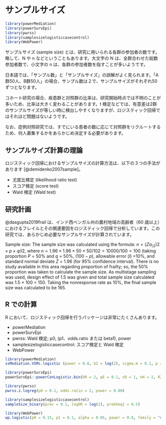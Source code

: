 # サンプルサイズ  {#samplesize}


```r
library(powerMediation)
library(powerSurvEpi)
library(pwrss)
library(samplesizelogisticcasecontrol)
library(WebPower)
```

サンプルサイズ (sample size)\index{さんぷるさいず@サンプルサイズ} とは、研究に用いられる各群の参加者の数です。略して、N や n などということもあります。大文字の N は、全群合わせた総数参加者数で、小文字の n は、各群の参加者数を指すことが多いようです。

日本語では、「サンプル数」と「サンプルサイズ」の誤解がよく見られます。「A群50人、B群50人」の場合、サンプル数は２で、サンプルサイズがそれぞれ50ずつとなります。

コホート研究の場合、疾患群と対照群の比率は、研究開始時点では不明のことが多いため、比率は大きく変わることがあります。t 検定などでは、有意差は2群のサンプルサイズが等しい時に検出しやすくなりますが、ロジスティック回帰ではそれほど問題はないようです。

なお、症例対照研究では、すでにいる患者の数に応じて対照群をリクルートするため、何人募集するかをあらかじめ決定する必要があります。

## サンプルサイズ計算の理論

ロジスティック回帰におけるサンプルサイズの計算方法は、以下の３つの手法があります [@demidenko2007sample]。

* 尤度比検定 (likelihood ratio test)
* スコア検定 (score test)
* Wald 検定 (Wald test)
 

## 研究計画

@dasgupta2019frail は、インド西ベンガル州の農村地域の高齢者（60 歳以上）におけるフレイルとその関連要因をロジスティック回帰で分析しています。この研究では、あらかじめ必要なサンプルサイズが計算されています。

:::: {.blackbox data-latex=""}
Sample size: The sample size was calculated using the formula: $n = (Zα_{/2}) 2 \times p \times q/l2$, where $n = 1.96 \times 1.96 \times 50 \times 50/102 = 10000/100 = 100$ (taking proportion $P$ = 50% and $q$ = 50%, ($100 − p$), allowable error ($l$) =10%, and standard normal deviate $Z$ = 1.96 (for 95% confidence interval). There is no study available in this area regarding proportion of frailty; so, the 50% proportion was taken to calculate the sample size. As multistage sampling was used, design effect of 1.5 was given and total sample size calculated was 1.5 $\times$ 100 = 150. Taking the nonresponse rate as 10%, the final sample size was calculated to be 165.
::::


## R での計算

R において、ロジスティック回帰を行うパッケージは非常にたくさんあります。

* powerMediation
* powerSurvEpi
* pwrss: Wald 検定; p0, (p1、odds.ratio または beta1), power
* samplesizelogisticcasecontrol: スコア検定と Wald 検定
* WebPower


```r
library(powerMediation)
ssMediation.VSMc.logistic (power = 0.8, b2 = log(2), sigma.m = 0.1, p = 0.1, corr.xm = 0.2)
```

```r
library(powerSurvEpi)
powerSurvEpi::powerConLogistic.bin(OR = 2, pE = 0.1, nD = 1, nH = 2, R2 = 0, )
```



```r
library(pwrss)
pwrss.z.logreg(p0 = 0.1, odds.ratio = 2, power = 0.80)
```

```r
library(samplesizelogisticcasecontrol)
sampleSize_binary(prev = 0.1, logOR = log(2), probXeq1 = 0.5)
```

```r
library(WebPower)
wp.logistic(p0 = 0.15, p1 = 0.1, alpha = 0.05, power = 0.8, family = "normal", parameter = c(0,1))
```






